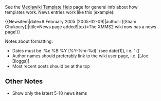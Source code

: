 See the [http://meta.wikimedia.org/wiki/Help:Template Mediawiki Template Help] page for general info about how templates work. News entries work like this (example):

<nowiki>
{{Newsitem|date=9 February 2005 (2005-02-09)|author=[[Sham Chukoury]]|title=News page added!|text=The XMMS2 wiki now has a news page!}}
</nowiki>

Notes about formatting:
* Dates must be '%e %B %Y (%Y-%m-%d)' (see date(1)), i.e. '<date> <month> <year> (<ISO8601-style date>)'
* Author names should preferably link to the wiki user page, i.e. <nowiki>[[Joe Bloggs]]</nowiki>
* Most recent posts should be at the top

== Other Notes ==
* Show only the latest 5-10 news items
